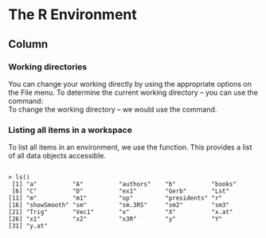 The R Environment
===========================


Column {.tabset}
-----------------------

### Working directories

You can change your working directly by using the appropriate options on the File menu.
To determine the current working directory – you can use the \texttt{getwd()} command:	
\begin{framed}
\begin{verbatim}
> getwd()
[1] "C:/Users/Kevin/Documents"
\end{verbatim}
\end{framed}

To change the working directory – we would use the \texttt{setwd()} command.
\begin{framed}
\begin{verbatim}
> getwd()
[1] "C:/Users/Kevin"
>
> setwd("C:/Users/Kevin/Documents")
>
> getwd()
[1] "C:/Users/Kevin/Documents"
\end{verbatim}
\end{framed}

### Listing all items in a workspace

To list all items in an \texttt{R} environment, we use the \texttt{ls()} function. This provides a list of all data objects  accessible.

<pre><code>
> ls()
 [1] "a"          "A"          "authors"    "b"          "books"     
 [6] "C"          "D"          "ex1"        "Gerb"       "Lst"       
[11] "m"          "m1"         "op"         "presidents" "r"         
[16] "showSmooth" "sm"         "sm.3RS"     "sm2"        "sm3"       
[21] "Trig"       "Vec1"       "x"          "X"          "x.at"      
[26] "x1"         "x2"         "x3R"        "y"          "Y"         
[31] "y.at"      
</code></pre>